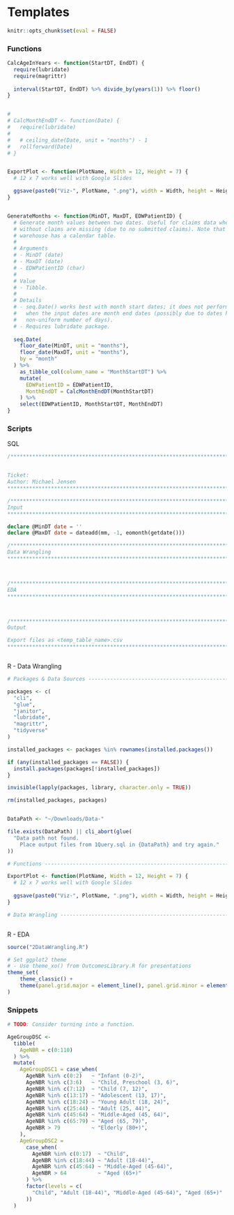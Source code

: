 # Templates

```r
knitr::opts_chunk$set(eval = FALSE)
```

### Functions

```r
CalcAgeInYears <- function(StartDT, EndDT) {
  require(lubridate)
  require(magrittr)
  
  interval(StartDT, EndDT) %>% divide_by(years(1)) %>% floor()
}


# 
# CalcMonthEndDT <- function(Date) {
#   require(lubridate)
#   
#   # ceiling_date(Date, unit = "months") - 1
#   rollforward(Date)
# }


ExportPlot <- function(PlotName, Width = 12, Height = 7) {
  # 12 x 7 works well with Google Slides

  ggsave(paste0("Viz-", PlotName, ".png"), width = Width, height = Height)
}


GenerateMonths <- function(MinDT, MaxDT, EDWPatientID) {
  # Generate month values between two dates. Useful for claims data when months
  # without claims are missing (due to no submitted claims). Note that the data
  # warehouse has a calendar table.
  #
  # Arguments
  # - MinDT (date)
  # - MaxDT (date)
  # - EDWPatientID (char)
  #
  # Value
  # - Tibble.
  #
  # Details
  # - seq.Date() works best with month start dates; it does not perform reliably
  #   when the input dates are month end dates (possibly due to dates having a
  #   non-uniform number of days).
  # - Requires lubridate package.
  
  seq.Date(
    floor_date(MinDT, unit = "months"),
    floor_date(MaxDT, unit = "months"),
    by = "month"
  ) %>%
    as_tibble_col(column_name = "MonthStartDT") %>%
    mutate(
      EDWPatientID = EDWPatientID,
      MonthEndDT = CalcMonthEndDT(MonthStartDT)
    ) %>%
    select(EDWPatientID, MonthStartDT, MonthEndDT)
}
```

### Scripts

SQL

```sql
/*******************************************************************************


Ticket: 
Author: Michael Jensen
*******************************************************************************/

/*******************************************************************************
Input
*******************************************************************************/

declare @MinDT date = ''
declare @MaxDT date = dateadd(mm, -1, eomonth(getdate()))

/*******************************************************************************
Data Wrangling
*******************************************************************************/



/*******************************************************************************
EDA
*******************************************************************************/



/*******************************************************************************
Output

Export files as <temp_table_name>.csv
*******************************************************************************/



```

R - Data Wrangling

```r
# Packages & Data Sources ------------------------------------------------------

packages <- c(
  "cli",
  "glue",
  "janitor",
  "lubridate",
  "magrittr",
  "tidyverse"
)

installed_packages <- packages %in% rownames(installed.packages())

if (any(installed_packages == FALSE)) {
  install.packages(packages[!installed_packages])
}

invisible(lapply(packages, library, character.only = TRUE))

rm(installed_packages, packages)


DataPath <- "~/Downloads/Data-"

file.exists(DataPath) || cli_abort(glue(
  "Data path not found. 
    Place output files from 1Query.sql in {DataPath} and try again."
))

# Functions --------------------------------------------------------------------

ExportPlot <- function(PlotName, Width = 12, Height = 7) {
  # 12 x 7 works well with Google Slides
  
  ggsave(paste0("Viz-", PlotName, ".png"), width = Width, height = Height)
}

# Data Wrangling ---------------------------------------------------------------



```

R - EDA

```r
source("2DataWrangling.R")

# Set ggplot2 theme
# - Use theme_xo() from OutcomesLibrary.R for presentations
theme_set(
    theme_classic() +
    theme(panel.grid.major = element_line(), panel.grid.minor = element_line())
)
```

### Snippets

```r
# TODO: Consider turning into a function.

AgeGroupDSC <- 
  tibble(
    AgeNBR = c(0:110)
  ) %>% 
  mutate(
    AgeGroupDSC1 = case_when(
      AgeNBR %in% c(0:2)   ~ "Infant (0-2)",
      AgeNBR %in% c(3:6)   ~ "Child, Preschool (3, 6)",
      AgeNBR %in% c(7:12)  ~ "Child (7, 12)",
      AgeNBR %in% c(13:17) ~ "Adolescent (13, 17)",
      AgeNBR %in% c(18:24) ~ "Young Adult (18, 24)",
      AgeNBR %in% c(25:44) ~ "Adult (25, 44)",
      AgeNBR %in% c(45:64) ~ "Middle-Aged (45, 64)",
      AgeNBR %in% c(65:79) ~ "Aged (65, 79)",
      AgeNBR > 79          ~ "Elderly (80+)",
    ),
    AgeGroupDSC2 = 
      case_when(
        AgeNBR %in% c(0:17)  ~ "Child",
        AgeNBR %in% c(18:44) ~ "Adult (18-44)",
        AgeNBR %in% c(45:64) ~ "Middle-Aged (45-64)",
        AgeNBR > 64          ~ "Aged (65+)"
      ) %>% 
      factor(levels = c(
        "Child", "Adult (18-44)", "Middle-Aged (45-64)", "Aged (65+)"
      ))
  )
```
